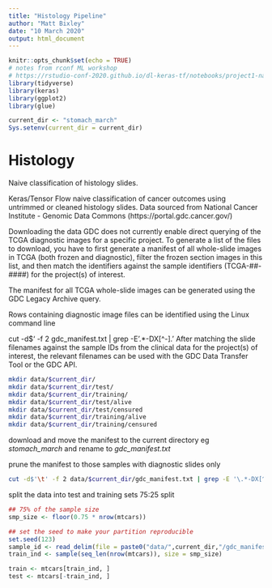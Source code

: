 ```yaml
---
title: "Histology Pipeline"
author: "Matt Bixley"
date: "10 March 2020"
output: html_document
---
```


```r
knitr::opts_chunk$set(echo = TRUE)
# notes from rconf ML workshop
# https://rstudio-conf-2020.github.io/dl-keras-tf/notebooks/project1-natural-images.nb.html
library(tidyverse)
library(keras)
library(ggplot2)
library(glue)

current_dir <- "stomach_march"
Sys.setenv(current_dir = current_dir)
```

# Histology
Naive classification of histology slides.

Keras/Tensor Flow naive classification of cancer outcomes using untrimmed or cleaned histology slides.
Data sourced from National Cancer Institute - Genomic Data Commons (https://portal.gdc.cancer.gov/)

Downloading the data
GDC does not currently enable direct querying of the TCGA diagnostic images for a specific project. To generate a list of the files to download, you have to first generate a manifest of all whole-slide images in TCGA (both frozen and diagnostic), filter the frozen section images in this list, and then match the identifiers against the sample identifiers (TCGA-##-####) for the project(s) of interest.

The manifest for all TCGA whole-slide images can be generated using the GDC Legacy Archive query.

Rows containing diagnostic image files can be identified using the Linux command line

cut -d$'\t' -f 2 gdc_manifest.txt | grep -E '\.*-DX[^-]\w*.'
After matching the slide filenames against the sample IDs from the clinical data for the project(s) of interest, the relevant filenames can be used with the GDC Data Transfer Tool or the GDC API.

```bash
mkdir data/$current_dir/
mkdir data/$current_dir/test/
mkdir data/$current_dir/training/
mkdir data/$current_dir/test/alive
mkdir data/$current_dir/test/censured
mkdir data/$current_dir/training/alive
mkdir data/$current_dir/training/censured

```
download and move the manifest to the current directory eg *stomach_march* and rename to *gdc_manifest.txt*

prune the manifest to those samples with diagnostic slides only
```bash
cut -d$'\t' -f 2 data/$current_dir/gdc_manifest.txt | grep -E '\.*-DX[^-]\w*.' > data/$current_dir/gdc_manifest_diagnostic.txt
```

split the data into test and training sets 75:25 split

```r
## 75% of the sample size
smp_size <- floor(0.75 * nrow(mtcars))

## set the seed to make your partition reproducible
set.seed(123)
sample_id <- read_delim(file = paste0("data/",current_dir,"/gdc_manifest_diagnostic"))
train_ind <- sample(seq_len(nrow(mtcars)), size = smp_size)

train <- mtcars[train_ind, ]
test <- mtcars[-train_ind, ]
```


